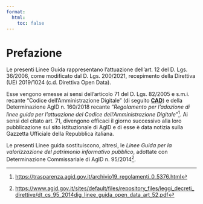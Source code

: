 ```yaml
---
format:
  html:
    toc: false
---
```


# Prefazione {.unnumbered}

Le presenti Linee Guida rappresentano l'attuazione dell'art. 12 del D. Lgs. 36/2006, come modificato dal D. Lgs. 200/2021, recepimento della Direttiva (UE) 2019/1024 (c.d. Direttiva Open Data).

Esse vengono emesse ai sensi dell'articolo 71 del D. Lgs. 82/2005 e s.m.i. recante "Codice dell'Amministrazione Digitale" (di seguito **[CAD](capitolo-2.qmd#CAD)**) e della Determinazione AgID n. 160/2018 recante "*Regolamento per l'adozione di linee guida per l'attuazione del Codice dell'Amministrazione Digitale*"[^#_bookmark2]. Ai sensi del citato art. 71, divengono efficaci il giorno successivo alla loro pubblicazione sul sito istituzionale di AgID e di esse è data notizia sulla Gazzetta Ufficiale della Repubblica italiana.

Le presenti Linee guida sostituiscono, altresì, le *Linee Guida per la valorizzazione del patrimonio informativo pubblico*, adottate con Determinazione Commissariale di AgID n. 95/2014[^#_bookmark3].

[^#_bookmark2]: <https://trasparenza.agid.gov.it/archivio19_regolamenti_0_5376.html>

[^#_bookmark3]: <https://www.agid.gov.it/sites/default/files/repository_files/leggi_decreti_direttive/dt_cs_95_2014dig_linee_guida_open_data_art_52.pdf>
